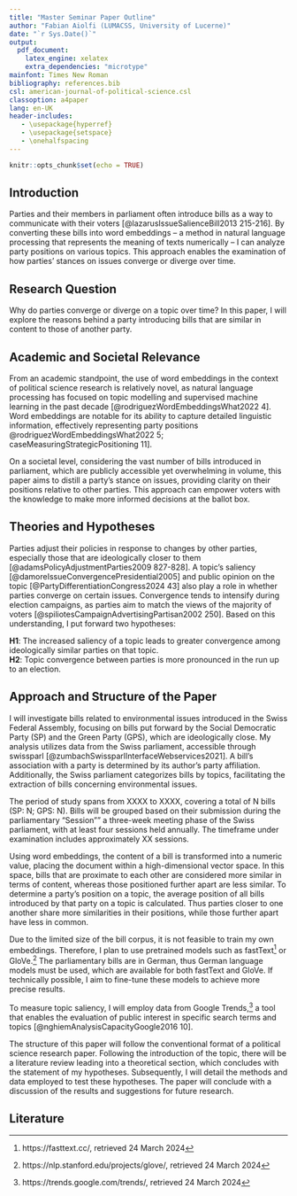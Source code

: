 ```yaml
---
title: "Master Seminar Paper Outline"
author: "Fabian Aiolfi (LUMACSS, University of Lucerne)"
date: "`r Sys.Date()`"
output: 
  pdf_document:
    latex_engine: xelatex
    extra_dependencies: "microtype"
mainfont: Times New Roman
bibliography: references.bib
csl: american-journal-of-political-science.csl
classoption: a4paper
lang: en-UK
header-includes:
   - \usepackage{hyperref}
   - \usepackage{setspace}
   - \onehalfspacing
---
```


```r
knitr::opts_chunk$set(echo = TRUE)
```

## Introduction
Parties and their members in parliament often introduce bills as a way to communicate with their voters [@lazarusIssueSalienceBill2013 215-216]. By converting these bills into word embeddings – a method in natural language processing that represents the meaning of texts numerically – I can analyze party positions on various topics. This approach enables the examination of how parties’ stances on issues converge or diverge over time.

## Research Question
Why do parties converge or diverge on a topic over time? In this paper, I will explore the reasons behind a party introducing bills that are similar in content to those of another party. 

## Academic and Societal Relevance
From an academic standpoint, the use of word embeddings in the context of political science research is relatively novel, as natural language processing has focused on topic modelling and supervised machine learning in the past decade [@rodriguezWordEmbeddingsWhat2022 4]. Word embeddings are notable for its ability to capture detailed linguistic information, effectively representing party positions @rodriguezWordEmbeddingsWhat2022 5; caseMeasuringStrategicPositioning 11].

On a societal level, considering the vast number of bills introduced in parliament, which are publicly accessible yet overwhelming in volume, this paper aims to distill a party’s stance on issues, providing clarity on their positions relative to other parties. This approach can empower voters with the knowledge to make more informed decisions at the ballot box.

## Theories and Hypotheses
Parties adjust their policies in response to changes by other parties, especially those that are ideologically closer to them [@adamsPolicyAdjustmentParties2009 827-828]. A topic’s saliency [@damoreIssueConvergencePresidential2005] and public opinion on the topic [@PartyDifferentiationCongress2024 43] also play a role in whether parties converge on certain issues. Convergence tends to intensify during election campaigns, as parties aim to match the views of the majority of voters [@spiliotesCampaignAdvertisingPartisan2002 250]. Based on this understanding, I put forward two hypotheses:  
  
**H1**: The increased saliency of a topic leads to greater convergence among ideologically similar parties on that topic.  
**H2**: Topic convergence between parties is more pronounced in the run up to an election.

## Approach and Structure of the Paper
I will investigate bills related to environmental issues introduced in the Swiss Federal Assembly, focusing on bills put forward by the Social Democratic Party (SP) and the Green Party (GPS), which are ideologically close. My analysis utilizes data from the Swiss parliament, accessible through swissparl [@zumbachSwissparlInterfaceWebservices2021]. A bill’s association with a party is determined by its author's party affiliation. Additionally, the Swiss parliament categorizes bills by topics, facilitating the extraction of bills concerning environmental issues.

The period of study spans from XXXX to XXXX, covering a total of N bills (SP: N; GPS: N). Bills will be grouped based on their submission during the parliamentary “Session”” a three-week meeting phase of the Swiss parliament, with at least four sessions held annually. The timeframe under examination includes approximately XX sessions.

Using word embeddings, the content of a bill is transformed into a numeric value, placing the document within a high-dimensional vector space. In this space, bills that are proximate to each other are considered more similar in terms of content, whereas those positioned further apart are less similar. To determine a party’s position on a topic, the average position of all bills introduced by that party on a topic is calculated. Thus parties closer to one another share more similarities in their positions, while those further apart have less in common.

Due to the limited size of the bill corpus, it is not feasible to train my own embeddings. Therefore, I plan to use pretrained models such as fastText^[https://fasttext.cc/, retrieved 24 March 2024] or GloVe.^[https://nlp.stanford.edu/projects/glove/, retrieved 24 March 2024] The parliamentary bills are in German, thus German language models must be used, which are available for both fastText and GloVe. If technically possible, I aim to fine-tune these models to achieve more precise results.

To measure topic saliency, I will employ data from Google Trends,^[https://trends.google.com/trends/, retrieved 24 March 2024] a tool that enables the evaluation of public interest in specific search terms and topics [@nghiemAnalysisCapacityGoogle2016 10].

The structure of this paper will follow the conventional format of a political science research paper. Following the introduction of the topic, there will be a literature review leading into a theoretical section, which concludes with the statement of my hypotheses. Subsequently, I will detail the methods and data employed to test these hypotheses. The paper will conclude with a discussion of the results and suggestions for future research.

\pagebreak

## Literature
